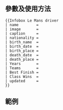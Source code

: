 <includeonly><!-- 在這裡加入模板的保護標識 --></includeonly><noinclude>{{Documentation subpage}}</noinclude>
<!-- 在本行下編輯模板說明 -->
== 參數及使用方法 ==
<pre>
{{Infobox Le Mans driver
| name        = 
| image       = 
| caption     = 
| nationality = 
| birth_name  =
| birth_date  =
| birth_place =
| death_date  =
| death_place =
| Years       = 
| Teams       = 
| Best Finish = 
| Class Wins  = 
| updated     = 
}}
</pre>

== 範例 ==
<includeonly>
<!-- 本行下加入模板的分類 -->

</includeonly>